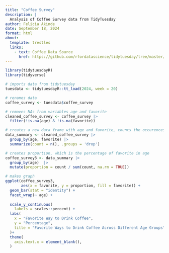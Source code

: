 ```yaml
---
title: "Coffee Survey"
description: |
  Analysis of Coffee Survey data from TidyTuesday
author: Felicia Akinde
date: September 18, 2024
format: html
about:
  template: trestles
  links:
    - text: Coffee Data Source
      href: https://github.com/rfordatascience/tidytuesday/tree/master/data/2024/2024-05-14
---
```

```r
library(tidytuesdayR)
library(tidyverse)

# imports data from tidytuesday
tuesdata <- tidytuesdayR::tt_load(2024, week = 20)

# renames data
coffee_survey <- tuesdata$coffee_survey

# removes NAs from variables age and favorite
cleaned_coffee_survey <- coffee_survey |>
  filter(!is.na(age) & !is.na(favorite))

# creates a new data frame with age and favorite, counts the occurences of each favorite per age group
data_summary <- cleaned_coffee_survey |>
  group_by(age, favorite) |>
  summarize(count = n(), .groups = 'drop')

# creates proportion, which is the percentage of favorite in age 
coffee_survey3 <- data_summary |>
  group_by(age)  |>
  mutate(proportion = count / sum(count, na.rm = TRUE))

# makes graph
ggplot(coffee_survey3, 
       aes(x = favorite, y = proportion, fill = favorite)) +
  geom_bar(stat = "identity") + 
  facet_wrap(~ age) +
    
  scale_y_continuous(
    labels = scales::percent) +
  labs(
    x = "Favorite Way to Drink Coffee",
    y = "Percentage",
    title = "Favorite Ways to Drink Coffee Across Different Age Groups",
  )+
  theme(
    axis.text.x = element_blank(),
  )
```
